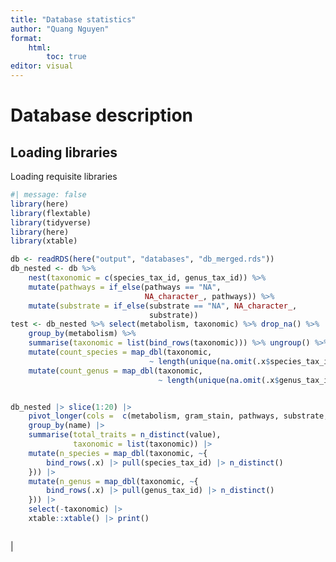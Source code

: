 ```yaml
---
title: "Database statistics"
author: "Quang Nguyen"
format: 
    html:
        toc: true
editor: visual
---
```


# Database description

## Loading libraries

Loading requisite libraries

```r
#| message: false
library(here)
library(flextable)
library(tidyverse)
library(here)
library(xtable)
```

```r
db <- readRDS(here("output", "databases", "db_merged.rds"))
db_nested <- db %>% 
    nest(taxonomic = c(species_tax_id, genus_tax_id)) %>% 
    mutate(pathways = if_else(pathways == "NA", 
                              NA_character_, pathways)) %>%
    mutate(substrate = if_else(substrate == "NA", NA_character_, 
                               substrate))
test <- db_nested %>% select(metabolism, taxonomic) %>% drop_na() %>%
    group_by(metabolism) %>% 
    summarise(taxonomic = list(bind_rows(taxonomic))) %>% ungroup() %>% 
    mutate(count_species = map_dbl(taxonomic, 
                               ~ length(unique(na.omit(.x$species_tax_id))))) %>%
    mutate(count_genus = map_dbl(taxonomic, 
                                 ~ length(unique(na.omit(.x$genus_tax_id)))))


db_nested |> slice(1:20) |>
    pivot_longer(cols =  c(metabolism, gram_stain, pathways, substrate, sporulation, motility, cell_shape)) |> drop_na(value) |>
    group_by(name) |>
    summarise(total_traits = n_distinct(value),
              taxonomic = list(taxonomic)) |>
    mutate(n_species = map_dbl(taxonomic, ~{
        bind_rows(.x) |> pull(species_tax_id) |> n_distinct()
    })) |> 
    mutate(n_genus = map_dbl(taxonomic, ~{
        bind_rows(.x) |> pull(genus_tax_id) |> n_distinct()
    })) |> 
    select(-taxonomic) |>
    xtable::xtable() |> print()



```

\|
